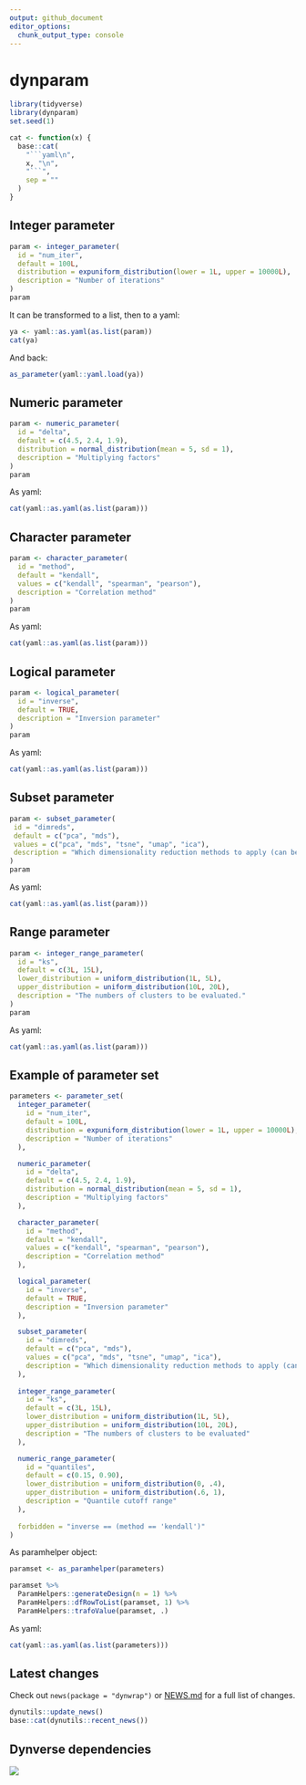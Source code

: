 ```yaml
---
output: github_document
editor_options: 
  chunk_output_type: console
---
```


<!-- README.md is generated from README.Rmd. Please edit that file -->

# dynparam

```r
library(tidyverse)
library(dynparam)
set.seed(1)
```

```r
cat <- function(x) {
  base::cat(
    "```yaml\n",
    x, "\n", 
    "```",
    sep = ""
  )
}
```

## Integer parameter
```r
param <- integer_parameter(
  id = "num_iter", 
  default = 100L,
  distribution = expuniform_distribution(lower = 1L, upper = 10000L),
  description = "Number of iterations"
)
param
```

It can be transformed to a list, then to a yaml:
```r
ya <- yaml::as.yaml(as.list(param))
cat(ya)
```

And back:
```r
as_parameter(yaml::yaml.load(ya))
```

## Numeric parameter
```r
param <- numeric_parameter(
  id = "delta", 
  default = c(4.5, 2.4, 1.9), 
  distribution = normal_distribution(mean = 5, sd = 1),
  description = "Multiplying factors"
)
param
```

As yaml:
```r
cat(yaml::as.yaml(as.list(param)))
```

## Character parameter
```r
param <- character_parameter(
  id = "method", 
  default = "kendall",
  values = c("kendall", "spearman", "pearson"), 
  description = "Correlation method"
)
param
```

As yaml:
```r
cat(yaml::as.yaml(as.list(param)))
```

## Logical parameter
```r
param <- logical_parameter(
  id = "inverse",
  default = TRUE, 
  description = "Inversion parameter"
)
param
```

As yaml:
```r
cat(yaml::as.yaml(as.list(param)))
```

## Subset parameter
```r
param <- subset_parameter(
 id = "dimreds",
 default = c("pca", "mds"),
 values = c("pca", "mds", "tsne", "umap", "ica"),
 description = "Which dimensionality reduction methods to apply (can be multiple)"
)
param
```

As yaml:
```r
cat(yaml::as.yaml(as.list(param)))
```

## Range parameter
```r
param <- integer_range_parameter(
  id = "ks",
  default = c(3L, 15L),
  lower_distribution = uniform_distribution(1L, 5L),
  upper_distribution = uniform_distribution(10L, 20L),
  description = "The numbers of clusters to be evaluated."
)
param
```

As yaml:
```r
cat(yaml::as.yaml(as.list(param)))
```

## Example of parameter set
```r
parameters <- parameter_set(
  integer_parameter(
    id = "num_iter",
    default = 100L,
    distribution = expuniform_distribution(lower = 1L, upper = 10000L),
    description = "Number of iterations"
  ),

  numeric_parameter(
    id = "delta",
    default = c(4.5, 2.4, 1.9),
    distribution = normal_distribution(mean = 5, sd = 1),
    description = "Multiplying factors"
  ),

  character_parameter(
    id = "method",
    default = "kendall",
    values = c("kendall", "spearman", "pearson"),
    description = "Correlation method"
  ),

  logical_parameter(
    id = "inverse",
    default = TRUE,
    description = "Inversion parameter"
  ),

  subset_parameter(
    id = "dimreds",
    default = c("pca", "mds"),
    values = c("pca", "mds", "tsne", "umap", "ica"),
    description = "Which dimensionality reduction methods to apply (can be multiple)"
  ),
  
  integer_range_parameter(
    id = "ks",
    default = c(3L, 15L),
    lower_distribution = uniform_distribution(1L, 5L),
    upper_distribution = uniform_distribution(10L, 20L),
    description = "The numbers of clusters to be evaluated"
  ),

  numeric_range_parameter(
    id = "quantiles",
    default = c(0.15, 0.90),
    lower_distribution = uniform_distribution(0, .4),
    upper_distribution = uniform_distribution(.6, 1),
    description = "Quantile cutoff range"
  ),
  
  forbidden = "inverse == (method == 'kendall')"
)
```

As paramhelper object:
```r
paramset <- as_paramhelper(parameters)

paramset %>%
  ParamHelpers::generateDesign(n = 1) %>% 
  ParamHelpers::dfRowToList(paramset, 1) %>% 
  ParamHelpers::trafoValue(paramset, .)
```

As yaml:
```r
cat(yaml::as.yaml(as.list(parameters)))
```


## Latest changes

Check out `news(package = "dynwrap")` or [NEWS.md](inst/NEWS.md) for a full list of changes.

<!-- This section gets automatically generated from inst/NEWS.md, and also generates inst/NEWS -->

```r
dynutils::update_news()
base::cat(dynutils::recent_news())
```

## Dynverse dependencies

<!-- Generated by "update_dependency_graphs.R" in the main dynverse repo -->
![](man/figures/dependencies.png)
